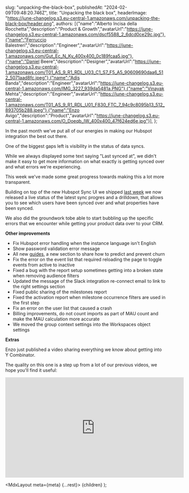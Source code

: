 

  slug: "unpacking-the-black-box",
  publishedAt: "2024-02-09T09:48:20.746Z",
  title: "Unpacking the black box",
  headerImage: "https://june-changelog.s3.eu-central-1.amazonaws.com/unpacking-the-black-box/header.png",
  authors: [{"name":"Alberto Incisa della Rocchetta","description":"Product & Growth","avatarUrl":"https://june-changelog.s3.eu-central-1.amazonaws.com/dscf5588_2_6dcd0ce29c.jpg"},{"name":"Ferruccio Balestreri","description":"Engineer","avatarUrl":"https://june-changelog.s3.eu-central-1.amazonaws.com/Gut_Ec_N_Ky_400x400_0c189fcaa5.jpg"},{"name":"Daniel Beere","description":"Designer","avatarUrl":"https://june-changelog.s3.eu-central-1.amazonaws.com/T01_AS_9_R1_RDL_U03_C1_S7_F5_A5_90609690daa6_512_5071aad8fc.jpeg"},{"name":"Adis Banda","description":"Engineer","avatarUrl":"https://june-changelog.s3.eu-central-1.amazonaws.com/IMG_3227_939da5481a.PNG"},{"name":"Vinayak Mehta","description":"Engineer","avatarUrl":"https://june-changelog.s3.eu-central-1.amazonaws.com/T01_AS_9_R1_RDL_U01_F830_FTC_7_94c9c8095b13_512_893705b288.jpeg"},{"name":"Enzo Avigo","description":"Product","avatarUrl":"https://june-changelog.s3.eu-central-1.amazonaws.com/O_Doeqb_IW_400x400_47f624ed6e.jpg"}],
};

In the past month we've put all of our energies in making our Hubspot integration the best out there.

One of the biggest gaps left is visibility in the status of data syncs.

While we always displayed some text saying "Last synced at", we didn't make it easy to get more information on what exactly is getting synced over and what errors we're experiencing.

This week we've made some great progress towards making this a lot more transparent.


Building on top of the new Hubspot Sync UI we shipped [last week](https://changelog.june.so/changelogs/new-hubspot-sync-ui) we now released a live status of the latest sync progres and a drilldown, that allows you to see which users have been synced over and what properties have been synced.

We also did the groundwork tobe able to start bubbling up the specific errors that we encounter while getting your product data over to your CRM.


**Other improvements**

- Fix Hubspot error handling when the instance language isn't English
- Show password validation error message
- All new [guides](https://www.june.so/guides/churn-prediction-and-prevention), a new section to share how to predict and prevent churn
- Fix the error on the event list that required reloading the page to toggle events from active to inactive
- Fixed a bug with the report setup sometimes getting into a broken state when removing audience filters
- Updated the message of the Slack integration re-connect email to link to the right settings section
- Fixed public sharing of the milestones report
- Fixed the activation report when milestone occurrence filters are used in the first step
- Fix an error on the user list that caused a crash
- Billing improvements, do not count imports as part of MAU count and make the MAU calculation more accurate
- We moved the group context settings into the Workspaces object settings

**Extras**

Enzo just published a video sharing everything we know about getting into Y Combinator.

The quality on this one is a step up from a lot of our previous videos, we hope you'll find it useful:

<iframe class="youtube-video" width="560" height="315" src="https://www.youtube.com/embed/9wDQwB9J_KY?si=lW8uF168EmOkauPd" title="YouTube video player" frameborder="0" allow="accelerometer; autoplay; clipboard-write; encrypted-media; gyroscope; picture-in-picture; web-share" allowfullscreen></iframe>


  <MdxLayout meta={meta} {...rest}>
    {children}
  </MdxLayout>
);
